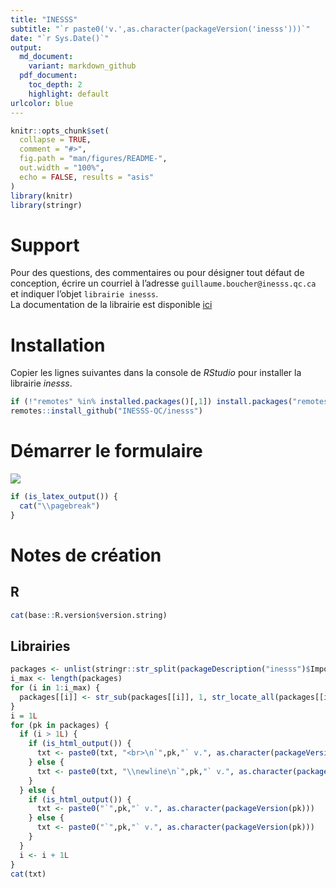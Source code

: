 ```yaml
---
title: "INESSS"
subtitle: "`r paste0('v.',as.character(packageVersion('inesss')))`"
date: "`r Sys.Date()`"
output:
  md_document:
    variant: markdown_github
  pdf_document:
    toc_depth: 2
    highlight: default
urlcolor: blue
---
```


```r
knitr::opts_chunk$set(
  collapse = TRUE,
  comment = "#>",
  fig.path = "man/figures/README-",
  out.width = "100%",
  echo = FALSE, results = "asis"
)
library(knitr)
library(stringr)
```

# Support
Pour des questions, des commentaires ou pour désigner tout défaut de conception, écrire un courriel à l'adresse `guillaume.boucher@inesss.qc.ca` et indiquer l'objet `librairie inesss`.  
La documentation de la librairie est disponible [ici](https://github.com/INESSS-QC/inesss1/tree/master/Documentation)

# Installation
Copier les lignes suivantes dans la console de *RStudio* pour installer la librairie *inesss*.
```r
if (!"remotes" %in% installed.packages()[,1]) install.packages("remotes")
remotes::install_github("INESSS-QC/inesss")
```

# Démarrer le formulaire
![](Documentation/source/images/formulaire-addin.png)



```r
if (is_latex_output()) {
  cat("\\pagebreak")
}
```



# Notes de création

## R
```r
cat(base::R.version$version.string)
```

## Librairies
```r
packages <- unlist(stringr::str_split(packageDescription("inesss")$Imports, ",\n"))
i_max <- length(packages)
for (i in 1:i_max) {
  packages[[i]] <- str_sub(packages[[i]], 1, str_locate_all(packages[[i]], " \\(>=")[[1]][1]-1)
}
i = 1L
for (pk in packages) {
  if (i > 1L) {
    if (is_html_output()) {
      txt <- paste0(txt, "<br>\n`",pk,"` v.", as.character(packageVersion(pk)))
    } else {
      txt <- paste0(txt, "\\newline\n`",pk,"` v.", as.character(packageVersion(pk)))
    }
  } else {
    if (is_html_output()) {
      txt <- paste0("`",pk,"` v.", as.character(packageVersion(pk)))
    } else {
      txt <- paste0("`",pk,"` v.", as.character(packageVersion(pk)))
    }
  }
  i <- i + 1L
}
cat(txt)
```

